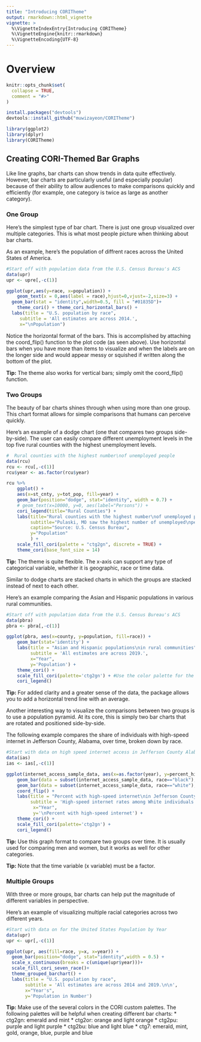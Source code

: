 ```yaml
---
title: "Introducing CORITheme"
output: rmarkdown::html_vignette
vignette: >
  %\VignetteIndexEntry{Introducing CORITheme}
  %\VignetteEngine{knitr::rmarkdown}
  %\VignetteEncoding{UTF-8}
---
```


# Overview

```r
knitr::opts_chunk$set(
  collapse = TRUE,
  comment = "#>"
)
```

```r
install.packages("devtools")
devtools::install_github("muwizayeon/CORITheme")

library(ggplot2)
library(dplyr)
library(CORITheme)
```

## Creating CORI-Themed Bar Graphs

Like line graphs, bar charts can show trends in data quite effectively. However, bar charts are particularly useful (and especially popular) because of their ability to allow audiences to make comparisons quickly and efficiently (for example, one category is twice as large as another category). 

### One Group

Here's the simplest type of bar chart. There is just one group visualized over multiple categories. This is what most people picture when thinking about bar charts.

As an example, here's the population of diffrent races across the United States of America. 

``` r
#Start off with population data from the U.S. Census Bureau's ACS
data(upr)
upr <- upre[,-c(1)]

ggplot(upr,aes(y=race, x=population)) +
    geom_text(x = 0,aes(label = race),hjust=0,vjust=-2,size=3) +
  geom_bar(stat = "identity",width=0.5, fill = "#01835D")+
    theme_cori() + theme_cori_horizontal_bars() +
  labs(title = "U.S. population by race",
     subtitle = 'All estimates are across 2014.',
     x="\nPopulation") 
```


Notice the horizontal format of the bars. This is accomplished by attaching the coord_flip() function to the plot code (as seen above). Use horizontal bars when you have more than items to visualize and when the labels are on the longer side and would appear messy or squished if written along the bottom of the plot. 

**Tip:** The theme also works for vertical bars; simply omit the coord_flip() function. 

### Two Groups

The beauty of bar charts shines through when using more than one group. This chart format allows for simple comparisons that humans can perceive quickly. 

Here's an example of a dodge chart (one that compares two groups side-by-side). The user can easily compare different unemployment levels in the top five rural counties with the highest unemployment levels.

``` r
#  Rural counties with the highest number\nof unemployed people
data(rcu)
rcu <- rcu[,-c(1)]
rcu$year <- as.factor(rcu$year)

rcu %>%
    ggplot() + 
    aes(x=st_cnty, y=tot_pop, fill=year) + 
    geom_bar(position="dodge", stat="identity", width = 0.7) + 
    # geom_text(x=10000, y=0, aes(label="Persons")) +
    cori_legend(title="Rural Counties") +
    labs(title="Rural counties with the highest number\nof unemployed people",
         subtitle="Pulaski, MO saw the highest number of unemployed\npeople in both 2014 and 2019.",
         caption="Source: U.S. Census Bureau",
         y="Population"
         ) +
    scale_fill_cori(palette = "ctg2gn", discrete = TRUE) +
    theme_cori(base_font_size = 14)

```

**Tip:** The theme is quite flexible. The x-axis can support any type of categorical variable, whether it is geographic, race or time data. 

Similar to dodge charts are stacked charts in which the groups are stacked instead of next to each other. 

Here's an example comparing the Asian and Hispanic populations in various rural communities. 

``` r
#Start off with population data from the U.S. Census Bureau's ACS
data(pbra)
pbra <- pbra[,-c(1)]

ggplot(pbra, aes(x=county, y=population, fill=race)) + 
    geom_bar(stat='identity') +
    labs(title = "Asian and Hispanic populations\nin rural communities",
         subtitle = 'All estimates are across 2019.',
         x="Year", 
         y='Population') + 
    theme_cori() + 
    scale_fill_cori(palette='ctg2gn') + #Use the color palette for the two greens
    cori_legend()

```

**Tip:** For added clarity and a greater sense of the data, the package allows you to add a horizontal trend line with an average. 

Another interesting way to visualize the comparisons between two groups is to use a population pyramid. At its core, this is simply two bar charts that are rotated and positioned side-by-side. 

The following example compares the share of individuals with high-speed internet in Jefferson County, Alabama, over time, broken down by race. 

``` r
#Start with data on high speed internet access in Jefferson County Alabama
data(ias)
ias <- ias[,-c(1)]

ggplot(internet_access_sample_data, aes(x=as.factor(year), y=percent_high_speed_internet, fill=race)) + 
    geom_bar(data = subset(internet_access_sample_data, race=="black"), stat = "identity") +
    geom_bar(data = subset(internet_access_sample_data, race=="white"), stat = "identity", aes(y=-percent_high_speed_internet)) + 
    coord_flip() +
    labs(title = "Percent with high-speed internet\nin Jefferson County, AL",
         subtitle = 'High-speed internet rates among White individuals were\nalmost double what they were among Black individuals.',
          x="Year", 
          y='\nPercent with high-speed internet') +
    theme_cori() + 
    scale_fill_cori(palette='ctg2gn') + 
    cori_legend()

```

**Tip:** Use this graph format to compare two groups over time. It is usually used for comparing men and women, but it works as well for other categories. 

**Tip:** Note that the time variable (x variable) must be a factor. 

### Multiple Groups

With three or more groups, bar charts can help put the magnitude of different variables in perspective. 

Here's an example of visualizing multiple racial categories across two different years.

``` r
#Start with data on for the United States Population by Year
data(upr)
upr <- upr[,-c(1)]

ggplot(upr, aes(fill=race, y=x, x=year)) + 
  geom_bar(position="dodge", stat="identity",width = 0.5) +
  scale_x_continuous(breaks = c(unique(upr$year)))+
  scale_fill_cori_seven_race()+
  theme_grouped_barchart() +
  labs(title = "U.S. population by race",
       subtitle = 'All estimates are across 2014 and 2019.\n\n',
       x="Year's",
       y='Population in Number') 
```

**Tip:** Make use of the several colors in the CORI custom palettes. The following palettes will be helpful when creating different bar charts: 
* ctg2gn: emerald and mint 
* ctg2or: orange and light orange
* ctg2pu: purple and light purple
* ctg2bu: blue and light blue
* ctg7: emerald, mint, gold, orange, blue, purple and blue



